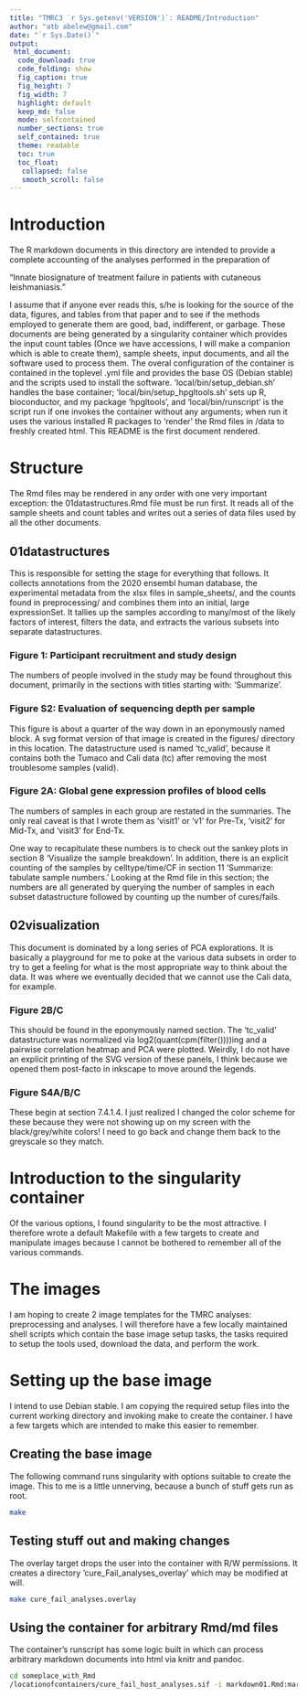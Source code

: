```yaml
---
title: "TMRC3 `r Sys.getenv('VERSION')`: README/Introduction"
author: "atb abelew@gmail.com"
date: "`r Sys.Date()`"
output:
 html_document:
  code_download: true
  code_folding: show
  fig_caption: true
  fig_height: 7
  fig_width: 7
  highlight: default
  keep_md: false
  mode: selfcontained
  number_sections: true
  self_contained: true
  theme: readable
  toc: true
  toc_float:
   collapsed: false
   smooth_scroll: false
---
```


# Introduction

The R markdown documents in this directory are intended to provide a
complete accounting of the analyses performed in the preparation of

"Innate biosignature of treatment failure in patients with cutaneous
leishmaniasis."

I assume that if anyone ever reads this, s/he is looking for the
source of the data, figures, and tables from that paper and to see if
the methods employed to generate them are good, bad, indifferent, or
garbage.  These documents are being generated by a singularity
container which provides the input count tables (Once we have
accessions, I will make a companion which is able to create them),
sample sheets, input documents, and all the software used to process
them.  The overal configuration of the container is contained in the
toplevel .yml file and provides the base OS (Debian stable) and the
scripts used to install the software.  'local/bin/setup_debian.sh'
handles the base container; 'local/bin/setup_hpgltools.sh' sets up R,
bioconductor, and my package 'hpgltools', and 'local/bin/runscript' is
the script run if one invokes the container without any arguments;
when run it uses the various installed R packages to 'render' the Rmd
files in /data to freshly created html.  This README is the first
document rendered.

# Structure

The Rmd files may be rendered in any order with one very important
exception: the 01datastructures.Rmd file must be run first.  It reads
all of the sample sheets and count tables and writes out a series of
data files used by all the other documents.

## 01datastructures

This is responsible for setting the stage for everything that follows.
It collects annotations from the 2020 ensembl human database, the
experimental metadata from the xlsx files in sample_sheets/, and the
counts found in preprocessing/ and combines them into an initial,
large expressionSet.  It tallies up the samples according to many/most
of the likely factors of interest, filters the data, and extracts the
various subsets into separate datastructures.

### Figure 1: Participant recruitment and study design

The numbers of people involved in the study may be found throughout
this document, primarily in the sections with titles starting with:
'Summarize'.

### Figure S2: Evaluation of sequencing depth per sample

This figure is about a quarter of the way down in an eponymously named
block.  A svg format version of that image is created in the figures/
directory in this location.  The datastructure used is named
'tc_valid', because it contains both the Tumaco and Cali data (tc)
after removing the most troublesome samples (valid).

### Figure 2A: Global gene expression profiles of blood cells

The numbers of samples in each group are restated in the summaries.
The only real caveat is that I wrote them as 'visit1' or 'v1' for
Pre-Tx, 'visit2' for Mid-Tx, and 'visit3' for End-Tx.

One way to recapitulate these numbers is to check out the sankey plots
in section 8 'Visualize the sample breakdown'.  In addition, there is
an explicit counting of the samples by celltype/time/CF in section 11
'Summarize: tabulate sample numbers.'  Looking at the Rmd file in this
section; the numbers are all generated by querying the number of
samples in each subset datastructure followed by counting up the
number of cures/fails.

## 02visualization

This document is dominated by a long series of PCA explorations.  It
is basically a playground for me to poke at the various data subsets
in order to try to get a feeling for what is the most appropriate way
to think about the data.  It was where we eventually decided that we
cannot use the Cali data, for example.

### Figure 2B/C

This should be found in the eponymously named section.  The 'tc_valid'
datastructure was normalized via log2(quant(cpm(filter())))ing and
a pairwise correlation heatmap and PCA were plotted.  Weirdly, I do
not have an explicit printing of the SVG version of these panels, I
think because we opened them post-facto in inkscape to move around the
legends.

### Figure S4A/B/C

These begin at section 7.4.1.4.  I just realized I changed the color
scheme for these because they were not showing up on my screen with
the black/grey/white colors!  I need to go back and change them
back to the greyscale so they match.

# Introduction to the singularity container

Of the various options, I found singularity to be the most attractive.
I therefore wrote a default Makefile with a few targets to create and
manipulate images because I cannot be bothered to remember all of the
various commands.

# The images

I am hoping to create 2 image templates for the TMRC analyses:
preprocessing and analyses. I will therefore have a few locally
maintained shell scripts which contain the base image setup tasks, the
tasks required to setup the tools used, download the data, and perform
the work.

# Setting up the base image

I intend to use Debian stable.  I am copying the required setup files
into the current working directory and invoking make to create
the container.  I have a few targets which are intended to make this
easier to remember.

## Creating the base image

The following command runs singularity with options suitable to create
the image.  This to me is a little unnerving, because a bunch of stuff
gets run as root.

```bash
make
```

## Testing stuff out and making changes

The overlay target drops the user into the container with R/W
permissions.  It creates a directory 'cure_Fail_analyses_overlay' which
may be modified at will.

```bash
make cure_fail_analyses.overlay
```

## Using the container for arbitrary Rmd/md files

The container's runscript has some logic built in which can process
arbitrary markdown documents into html via knitr and pandoc.

```bash
cd someplace_with_Rmd
/locationofcontainers/cure_fail_host_analyses.sif -i markdown01.Rmd:markdown02.Rmd
```
